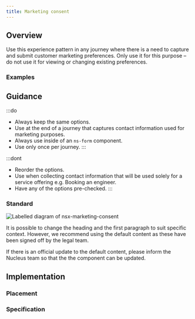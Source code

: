 ```yaml
---
title: Marketing consent
---
```




## Overview

<CompDetails name={componentName} />

Use this experience pattern in any journey where there is a need to capture and submit customer marketing preferences. Only use it for this purpose – do not use it for viewing or changing existing preferences.

### Examples

<Tabs>
  <TabItem label="Standard">
    <ExampleViewer type="standard" />
  </TabItem>
  <TabItem label="Custom">
    <ExampleViewer type="standard-custom" />
  </TabItem>
</Tabs>

## Guidance

:::do
- Always keep the same options.
- Use at the end of a journey that captures contact information used for marketing purposes.
- Always use inside of an `ns-form` component.
- Use only once per journey.
:::

:::dont
- Reorder the options.
- Use when collecting contact information that will be used solely for a service offering e.g. Booking an engineer.
- Have any of the options pre-checked.
:::

### Standard

![Labelled diagram of nsx-marketing-consent](@assets/components/nsx-marketing-consent/guidance.webp)

It is possible to change the heading and the first paragraph to suit specific context. However, we recommend using the default content as these have been signed off by the legal team.

If there is an official update to the default content, please inform the Nucleus team so that the the component can be updated.

## Implementation

### Placement

<Placement name={componentName} />

### Specification

<Specification name={componentName} />

